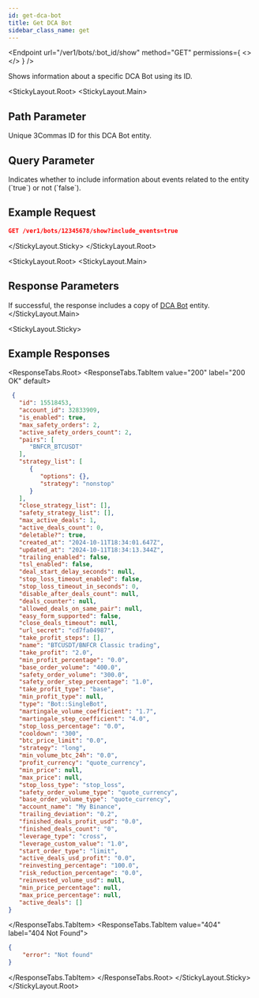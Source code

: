 ```yaml
---
id: get-dca-bot
title: Get DCA Bot
sidebar_class_name: get
---
```



<Endpoint
  url="/ver1/bots/:bot_id/show"
  method="GET"
  permissions={
    <>
      <Permission title="Permission" description="BOTS_READ" />
      <Permission title="Security" description="SIGNED" />
    </>
  }
/>

 Shows information about a specific DCA Bot using its ID.

<StickyLayout.Root>
<StickyLayout.Main>

## Path Parameter

<ApiParam name='bot_id' type='integer' id="bot_id" required>
  Unique 3Commas ID for this DCA Bot entity.
</ApiParam>

## Query Parameter

<ApiParam name='include_events' type='boolean' id="include_events" required>
  Indicates whether to include information about events related to the entity (`true`) or not (`false`).
</ApiParam>
</StickyLayout.Main>
<StickyLayout.Sticky>

## Example Request

```json
GET /ver1/bots/12345678/show?include_events=true
```
</StickyLayout.Sticky>
</StickyLayout.Root>

<StickyLayout.Root>
<StickyLayout.Main>

## Response Parameters

 If successful, the response includes a copy of [DCA Bot](1.%20DCA%20Bot%20entity.mdx) entity.
</StickyLayout.Main>

<StickyLayout.Sticky>
## Example Responses

<ResponseTabs.Root>
<ResponseTabs.TabItem value="200" label="200 OK" default>
```json
 {
   "id": 15518453,
   "account_id": 32833909,
   "is_enabled": true,
   "max_safety_orders": 2,
   "active_safety_orders_count": 2,
   "pairs": [
      "BNFCR_BTCUSDT"
   ],
   "strategy_list": [
      {
         "options": {},
         "strategy": "nonstop"
      }
   ],
   "close_strategy_list": [],
   "safety_strategy_list": [],
   "max_active_deals": 1,
   "active_deals_count": 0,
   "deletable?": true,
   "created_at": "2024-10-11T18:34:01.647Z",
   "updated_at": "2024-10-11T18:34:13.344Z",
   "trailing_enabled": false,
   "tsl_enabled": false,
   "deal_start_delay_seconds": null,
   "stop_loss_timeout_enabled": false,
   "stop_loss_timeout_in_seconds": 0,
   "disable_after_deals_count": null,
   "deals_counter": null,
   "allowed_deals_on_same_pair": null,
   "easy_form_supported": false,
   "close_deals_timeout": null,
   "url_secret": "cd7fa04987",
   "take_profit_steps": [],
   "name": "BTCUSDT/BNFCR Classic trading",
   "take_profit": "2.0",
   "min_profit_percentage": "0.0",
   "base_order_volume": "400.0",
   "safety_order_volume": "300.0",
   "safety_order_step_percentage": "1.0",
   "take_profit_type": "base",
   "min_profit_type": null,
   "type": "Bot::SingleBot",
   "martingale_volume_coefficient": "1.7",
   "martingale_step_coefficient": "4.0",
   "stop_loss_percentage": "0.0",
   "cooldown": "300",
   "btc_price_limit": "0.0",
   "strategy": "long",
   "min_volume_btc_24h": "0.0",
   "profit_currency": "quote_currency",
   "min_price": null,
   "max_price": null,
   "stop_loss_type": "stop_loss",
   "safety_order_volume_type": "quote_currency",
   "base_order_volume_type": "quote_currency",
   "account_name": "My Binance",
   "trailing_deviation": "0.2",
   "finished_deals_profit_usd": "0.0",
   "finished_deals_count": "0",
   "leverage_type": "cross",
   "leverage_custom_value": "1.0",
   "start_order_type": "limit",
   "active_deals_usd_profit": "0.0",
   "reinvesting_percentage": "100.0",
   "risk_reduction_percentage": "0.0",
   "reinvested_volume_usd": null,
   "min_price_percentage": null,
   "max_price_percentage": null,
   "active_deals": []
}
```
  </ResponseTabs.TabItem>
  <ResponseTabs.TabItem value="404" label="404 Not Found">
```json
{
    "error": "Not found"
}
```
</ResponseTabs.TabItem>
</ResponseTabs.Root>
</StickyLayout.Sticky>
</StickyLayout.Root>
